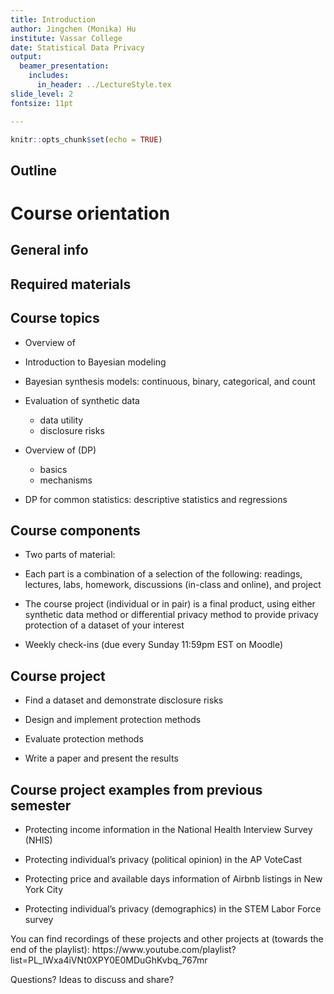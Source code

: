 ```yaml
---
title: Introduction
author: Jingchen (Monika) Hu 
institute: Vassar College
date: Statistical Data Privacy
output:
  beamer_presentation:
    includes:
      in_header: ../LectureStyle.tex
slide_level: 2
fontsize: 11pt

---
```



```r
knitr::opts_chunk$set(echo = TRUE)
```

## Outline

\tableofcontents[hideallsubsections]


# Course orientation
## General info
\begin{tabular}{ p{2cm} p{8cm} }
{\underline{Instructor:}}		& Jingchen (Monika) Hu - {jihu@vassar.edu} \\
				& RH 403  \\
				& \\	
%{\underline{Stats Intern:}}		& Baian Liu (senior) -  \webLink{mailto:baliu@vassar.edu}{{baliu@vassar.edu}} \\
%                & \\
{\underline{Lecture:}}		&  Mondays 3:10-5:10pm \\
                & RH 308 \\
				& \\
{\underline{Lab:}}			& Some lectures will be used as labs.\\
                & \\
{\underline{Office hours:}} & Tuesday 9:00am-11:00am \& Thursday 2:00pm-4:00pm, or by appointment. \\ 
                & Note that the first hour is in person in RH 403 and the second half is on Zoom at https://vassar.zoom.us/j/9108856270. \\
                & \\
%{\underline{TAs:}} & Dahlia Forte, Lucas Krishan, and Henrik Olsson \\ 
                & \\
\end{tabular}

## Required materials

\begin{tabular}{ p{2cm} p{8cm} }
{\underline{Prerequisite:}} &  MATH 242 or any of the 300-level statistics courses, and interests in statistical data privacy\\
                & \\

{\underline{Readings:}} 	&  A collection of selected journal articles and manuscripts \\
			& \\	
{\underline{Software:}}    & We will use the software R/RStudio for labs and project. Download R from \href{http://www.r-project.org/}{\textit{http://www.r-project.org/}} and RStudio, from \href{https://www.rstudio.com/}{\textit{https://www.rstudio.com/}} \\
            & \\

{\underline{Webpage:}} & Vassar's Moodle: tentative schedule, slides, references, datasets, R scripts...\\
\end{tabular}

## Course topics

- Overview of \underline{synthetic data}

- Introduction to Bayesian modeling

- Bayesian synthesis models: continuous, binary, categorical, and count

- Evaluation of synthetic data
    - data utility
    - disclosure risks

- Overview of \underline{differential privacy} (DP)
    - basics
    - mechanisms
    
- DP for common statistics: descriptive statistics and regressions


## Course components

- Two parts of material: \underline{synthetic data, differential privacy}

\pause

- Each part is a combination of a selection of the following: readings, lectures, labs, homework, discussions (in-class and online), and project

\pause

- The course project (individual or in pair) is a final product, using either synthetic data method or differential privacy method to provide privacy protection of a dataset of your interest

\pause

- Weekly check-ins (due every Sunday 11:59pm EST on Moodle)

## Course project

- Find a dataset and demonstrate disclosure risks

- Design and implement protection methods

- Evaluate protection methods
  
- Write a paper and present the results
    
\vspace{5mm}

## Course project examples from previous semester

- Protecting income information in the National Health Interview Survey (NHIS)

- Protecting individual's privacy (political opinion) in the AP VoteCast 

- Protecting price and available days information of Airbnb listings in New York City

- Protecting individual's privacy (demographics) in the STEM Labor Force survey

\pause

You can find recordings of these projects and other projects at (towards the end of the playlist): https://www.youtube.com/playlist?list=PL_lWxa4iVNt0XPY0E0MDuGhKvbq_767mr

\pause 

Questions? Ideas to discuss and share?



